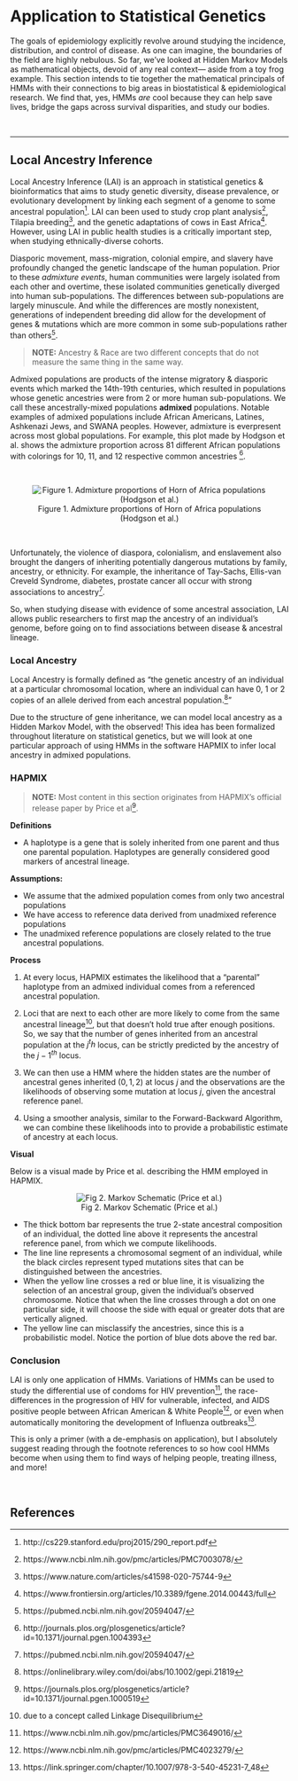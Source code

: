 # Application to Statistical Genetics

The goals of epidemiology explicitly revolve around studying the incidence, distribution, and control of disease. As one can imagine, the boundaries of the field are highly nebulous. So far, we've looked at Hidden Markov Models as mathematical objects, devoid of any real context— aside from a toy frog example. This section intends to tie together the mathematical principals of HMMs with their connections to big areas in biostatistical & epidemiological research. We find that, yes, HMMs *are* cool because they can help save lives, bridge the gaps across survival disparities, and study our bodies.

\

---

## Local Ancestry Inference

Local Ancestry Inference (LAI) is an approach in statistical genetics & bioinformatics that aims to study genetic diversity, disease prevalence, or evolutionary development by linking each segment of a genome to some ancestral population^[http://cs229.stanford.edu/proj2015/290_report.pdf]. LAI can been used to study crop plant analysis^[https://www.ncbi.nlm.nih.gov/pmc/articles/PMC7003078/], Tilapia breeding^[https://www.nature.com/articles/s41598-020-75744-9], and the genetic adaptations of cows in East Africa^[https://www.frontiersin.org/articles/10.3389/fgene.2014.00443/full]. However, using LAI in public health studies is a critically important step, when studying ethnically-diverse cohorts.

Diasporic movement, mass-migration, colonial empire, and slavery have profoundly changed the genetic landscape of the human population. Prior to these *admixture events*, human communities were largely isolated from each other and overtime, these isolated communities genetically diverged into human sub-populations. The differences between sub-populations are largely minuscule. And while the differences are mostly nonexistent, generations of independent breeding did allow for the development of genes & mutations which are more common in some sub-populations rather than others^[https://pubmed.ncbi.nlm.nih.gov/20594047/]. 

> **NOTE:** Ancestry & Race are two different concepts that do not measure the same thing in the same way.

Admixed populations are products of the intense migratory & diasporic events which marked the 14th-19th centuries, which resulted in populations whose genetic ancestries were from 2 or more human sub-populations. We call these ancestrally-mixed populations **admixed** populations. Notable examples of admixed populations include African Americans, Latines, Ashkenazi Jews, and SWANA peoples. However, admixture is everpresent across most global populations. For example, this plot made by Hodgson et al. shows the admixture proportion across 81 different African populations with colorings for 10, 11, and 12 respective common ancestries ^[http://journals.plos.org/plosgenetics/article?id=10.1371/journal.pgen.1004393].

\

<center>
![Figure 1. Admixture proportions of Horn of Africa populations (Hodgson et al.)](images/map.png)

</center>

\

Unfortunately, the violence of diaspora, colonialism, and enslavement also brought the dangers of inheriting potentially dangerous mutations by family, ancestry, or ethnicity. For example, the inheritance of Tay-Sachs, Ellis-van Creveld Syndrome, diabetes, prostate cancer all occur with strong associations to ancestry^[https://pubmed.ncbi.nlm.nih.gov/20594047/]. 

So, when studying disease with evidence of some ancestral association, LAI allows public researchers to first map the ancestry of an individual's genome, before going on to find associations between disease & ancestral lineage. 





### Local Ancestry {-}

Local Ancestry is formally defined as "the genetic ancestry of an individual at a particular chromosomal location, where an individual can have 0, 1 or 2 copies of an allele derived from each ancestral population.^[https://onlinelibrary.wiley.com/doi/abs/10.1002/gepi.21819]" 

Due to the structure of gene inheritance, we can model local ancestry as a Hidden Markov Model, with the observed! This idea has been formalized throughout literature on statistical genetics, but we will look at one particular approach of using HMMs in the software HAPMIX to infer local ancestry in admixed populations.


### HAPMIX {-}

> **NOTE:** Most content in this section originates from HAPMIX's official release paper by Price et al^[https://journals.plos.org/plosgenetics/article?id=10.1371/journal.pgen.1000519].


**Definitions**

- A haplotype is a gene that is solely inherited from one parent and thus one parental population. Haplotypes are generally considered good markers of ancestral lineage.


**Assumptions:**

- We assume that the admixed population comes from only two ancestral populations
- We have access to reference data derived from unadmixed reference populations
- The unadmixed reference populations are closely related to the true ancestral populations.

**Process**

1) At every locus, HAPMIX estimates the likelihood that a "parental" haplotype from an admixed individual comes from a referenced ancestral population.

2) Loci that are next to each other are more likely to come from the same ancestral lineage^[due to a concept called Linkage Disequilibrium], but that doesn't hold true after enough positions. So, we say that the number of genes inherited from an ancestral population at the $j^th$ locus, can be strictly predicted by the ancestry of the ${j-1}^{th}$ locus.

3) We can then use a HMM where the hidden states are the number of ancestral genes inherited $(0,1,2)$ at locus $j$ and the observations are the likelihoods of observing some mutation at locus $j$, given the ancestral reference panel.

4) Using a smoother analysis, similar to the Forward-Backward Algorithm, we can combine these likelihoods into to provide a probabilistic estimate of ancestry at each locus. 

**Visual**

Below is a visual made by Price et al. describing the HMM employed in HAPMIX.

<center>

![Fig 2. Markov Schematic (Price et al.)](images/hapmix.png)

</center>


- The thick bottom bar represents the true 2-state ancestral composition of an individual, the dotted line above it represents the ancestral reference panel, from which we compute likelihoods.
- The line line represents a chromosomal segment of an individual, while the black circles represent typed mutations sites that can be distinguished between the ancestries.
- When the yellow line crosses a red or blue line, it is visualizing the selection of an ancestral group, given the individual's observed chromosome. Notice that when the line crosses through a dot on one particular side, it will choose the side with equal or greater dots that are vertically aligned.
- The yellow line can misclassify the ancestries, since this is a probabilistic model. Notice the portion of blue dots above the red bar.


### Conclusion

LAI is only one application of HMMs. Variations of HMMs can be used to study the differential use of condoms for HIV prevention^[https://www.ncbi.nlm.nih.gov/pmc/articles/PMC3649016/], the race-differences in the progression of HIV for vulnerable, infected, and AIDS positive people between African American & White People^[https://www.ncbi.nlm.nih.gov/pmc/articles/PMC4023279/], or even when automatically monitoring the development of Influenza outbreaks^[https://link.springer.com/chapter/10.1007/978-3-540-45231-7_48]. 

This is only a primer (with a de-emphasis on application), but I absolutely suggest reading through the footnote references to so how cool HMMs become when using them to find ways of helping people, treating illness, and more!


\

## References {-}
 
 
 
 
 
 